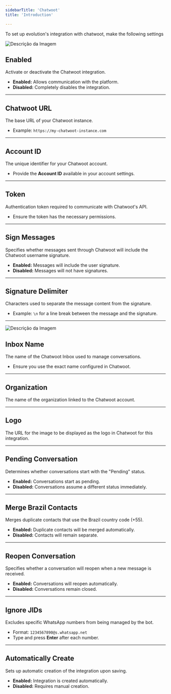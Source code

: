 ```yaml
---
sidebarTitle: 'Chatwoot'
title: 'Introduction'

---
```

To set up evolution's integration with chatwoot, make the following settings

<img src="/images/chatbot/cw1.png" alt="Descrição da Imagem"  />

## **Enabled**  
Activate or deactivate the Chatwoot integration.  
- **Enabled:** Allows communication with the platform.  
- **Disabled:** Completely disables the integration.  

---

## **Chatwoot URL**  
The base URL of your Chatwoot instance.  
- Example: `https://my-chatwoot-instance.com`  

---

## **Account ID**  
The unique identifier for your Chatwoot account.  
- Provide the **Account ID** available in your account settings.  

---

## **Token**  
Authentication token required to communicate with Chatwoot's API.  
- Ensure the token has the necessary permissions.  

---

## **Sign Messages**  
Specifies whether messages sent through Chatwoot will include the Chatwoot username signature.  
- **Enabled:** Messages will include the user signature.  
- **Disabled:** Messages will not have signatures.  

---

## **Signature Delimiter**  
Characters used to separate the message content from the signature.  
- Example: `\n` for a line break between the message and the signature.  

---

<img src="/images/chatbot/cw2.png" alt="Descrição da Imagem"  />

## **Inbox Name**  
The name of the Chatwoot Inbox used to manage conversations.  
- Ensure you use the exact name configured in Chatwoot.  

---

## **Organization**  
The name of the organization linked to the Chatwoot account.  

---

## **Logo**  
The URL for the image to be displayed as the logo in Chatwoot for this integration.  

---

## **Pending Conversation**  
Determines whether conversations start with the "Pending" status.  
- **Enabled:** Conversations start as pending.  
- **Disabled:** Conversations assume a different status immediately.  

---

## **Merge Brazil Contacts**  
Merges duplicate contacts that use the Brazil country code (+55).  
- **Enabled:** Duplicate contacts will be merged automatically.  
- **Disabled:** Contacts will remain separate.  

---

## **Reopen Conversation**  
Specifies whether a conversation will reopen when a new message is received.  
- **Enabled:** Conversations will reopen automatically.  
- **Disabled:** Conversations remain closed.  

---

## **Ignore JIDs**  
Excludes specific WhatsApp numbers from being managed by the bot.  
- Format: `1234567890@s.whatsapp.net`  
- Type and press **Enter** after each number.  

---

## **Automatically Create**  
Sets up automatic creation of the integration upon saving.  
- **Enabled:** Integration is created automatically.  
- **Disabled:** Requires manual creation.  

